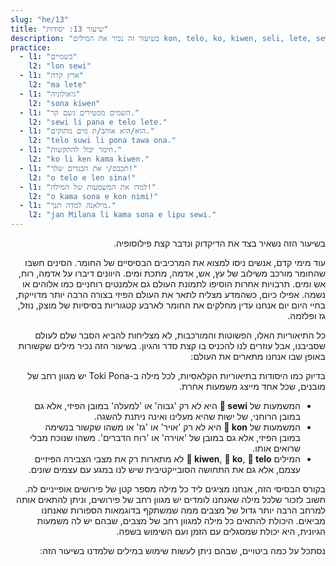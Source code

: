 ```yaml
---
slug: "he/13"
title: "שיעור 13: יסודות"
description: "בשיעור זה נכיר את המילים kon, telo, ko, kiwen, seli, lete, sewi!"
practice:
  - l1: "בשמיים"
    l2: "lon sewi"
  - l1: "ארץ קרה"
    l2: "ma lete"
  - l1: "גיאולוגיה"
    l2: "sona kiwen"
  - l1: "השמים ממטירים גשם קר."
    l2: "sewi li pana e telo lete."
  - l1: "הוא/היא אוהב/ת מים מתוקים."
    l2: "telo suwi li pona tawa ona."
  - l1: "חימר יכול להתקשות."
    l2: "ko li ken kama kiwen."
  - l1: "תכבס/י את הבגדים שלך!"
    l2: "o telo e len sina!"
  - l1: "למדו את המשמעות של המילה!"
    l2: "o kama sona e kon nimi!"
  - l1: "מילאנה למדה תנך."
    l2: "jan Milana li kama sona e lipu sewi."
---
```



<div dir="rtl">

בשיעור הזה נשאיר בצד את הדיקדוק ונדבר קצת פילוסופיה.

עוד מימי קדם, אנשים ניסו למצוא את המרכיבים הבסיסיים של החומר. הסינים חשבו שהחומר מורכב משילוב של עץ, אש, אדמה, מתכת ומים. היוונים דיברו על אדמה, רוח, אש ומים. תרבויות אחרות הוסיפו לתמונת העולם גם אלמנטים רוחניים כמו אלוהים או נשמה. אפילו כיום, כשהמדע מצליח לתאר את העולם הפיזי בצורה הרבה יותר מדוייקת, בחיי היום יום אנחנו עדין מחלקים את החומר לארבע קטגוריות בסיסיות של מוצק, נוזל, גז ופלזמה.

כל התיאוריות האלו, הפשוטות והמורכבות, לא מצליחות להביא הסבר שלם לעולם שסביבנו, אבל עוזרים לנו להכניס בו קצת סדר והגיון. בשיעור הזה נכיר מילים שקשורות באופן שבו אנחנו מתארים את העולם:

<List>
  <Word sl="kon" m="אויר, נשמה, משמעות, רוח הדברים." />
  <Word sl="telo" m="נוזל, מים" />
  <Word sl="ko" m="חומר במרקם צמיגי או אבקתי, כמו: חול, חימר, בצק או דבק" />
  <Word sl="kiwen" m="חומר מוצק, כמו: אבן, עץ, מתכת" />
  <Word sl="seli" m="אש, חם, לשרוף" />
  <Word sl="lete" m="קר, קור" />
  <Word sl="sewi" m="שמים, גבוה, נשמה" />
</List>

בדיוק כמו היסודות בתיאוריות הקלאסיות, לכל מילה ב-Toki Pona יש מגוון רחב של מובנים, שכל אחד מייצג משמעות אחרת. 

* המשמעות של **󱥚 sewi** היא לא רק 'גבוה' או 'למעלה' במובן הפיזי, אלא גם במובן הרוחני, של ישות שהיא מעלינו ואינה ניתנת להשגה.
* המשמעות של **󱤝 kon** היא לא רק 'אויר' או 'גז' או משהו שקשור בנשימה במובן הפיזי, אלא גם במובן של 'אוירה' או 'רוח הדברים'. משהו שנוכח מבלי שרואים אותו. 
* המילים **󱤛 kiwen**, **󱤜 ko**, **󱥪 telo** לא מתארות רק את מצבי הצבירה הפיזיים עצמם, אלא גם את התחושה הסובייקטיבית  שיש לנו במגע עם עצמים שונים. 

בקורס הבסיסי הזה, אנחנו מציגים ליד כל מילה מספר קטן של פירושים אופייניים לה. חשוב לזכור שלכל מילה שאנחנו לומדים יש מגוון רחב של פירושים, וניתן להתאים אותה למרחב הרבה יותר גדול של מצבים ממה שמשתקף בדוגמאות הספורות שאנחנו מביאים. היכולת להתאים כל מילה למגוון רחב של מצבים, שבהם יש לה משמעות הגיונית, היא יכולת שמסגלים עם הזמן ועם השימוש בשפה.

נסתכל על כמה ביטויים, שבהם ניתן לעשות שימוש במילים שלמדנו בשיעור הזה:

<List>
  <Word sl="kiwen kasi" m="החלק הקשה של צמח כלשהו, עץ שמשמש לנגרות" />
  <Word sl="ko lete" m="מקפא, שלג" />
  <Word sl="kon sewi" m="ישות רוחנית" />
  <Word sl="telo nasa" m="משקה שגורם לשיכרות, אלכוהול" />
  <Sentence sl="lete li awen e moku." m="קור משמר את המזון." />
  <Sentence sl="seli li moku e kiwen kasi." m="האש איכלה את העץ." />
  <Sentence sl="telo li kama tan sewi." m="יורד גשם!" />
  <Sentence sl="o kama sona e kon toki!" m="יש ללמוד את המשמעות של הדברים!" />
</List>

<Practice exercises={frontmatter.practice} client:load />

</div>
